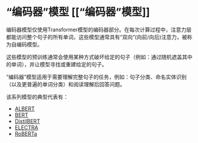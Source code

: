 # “编码器”模型 [[“编码器”模型]]

<CourseFloatingBanner
    chapter={1}
    classNames="absolute z-10 right-0 top-0"
/>

<Youtube id="MUqNwgPjJvQ" />

编码器模型仅使用Transformer模型的编码器部分。在每次计算过程中，注意力层都能访问整个句子的所有单词，这些模型通常具有“双向”(向前/向后)注意力，被称为自编码模型。

这些模型的预训练通常会使用某种方式破坏给定的句子（例如：通过随机遮盖其中的单词），并让模型寻找或重建给定的句子。

“编码器”模型适用于需要理解完整句子的任务，例如：句子分类、命名实体识别（以及更普遍的单词分类）和阅读理解后回答问题。

该系列模型的典型代表有：

- [ALBERT](https://huggingface.co/transformers/model_doc/albert.html)
- [BERT](https://huggingface.co/transformers/model_doc/bert.html)
- [DistilBERT](https://huggingface.co/transformers/model_doc/distilbert.html)
- [ELECTRA](https://huggingface.co/transformers/model_doc/electra.html)
- [RoBERTa](https://huggingface.co/transformers/model_doc/roberta.html)
